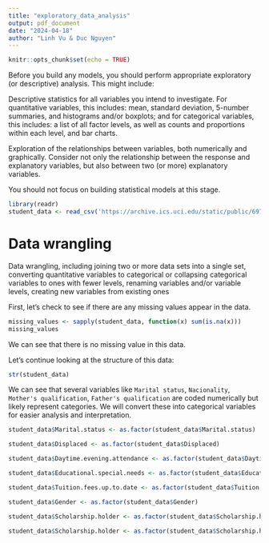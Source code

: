 ```yaml
---
title: "exploratory_data_analysis"
output: pdf_document
date: "2024-04-18"
author: "Linh Vu & Duc Nguyen"
---
```


```r
knitr::opts_chunk$set(echo = TRUE)
```

Before you build any models, you should perform appropriate exploratory (or descriptive) analysis. This might include:

Descriptive statistics for all variables you intend to investigate. For quantitative variables, this includes: mean, standard deviation, 5-number summaries, and histograms and/or boxplots; and for categorical variables, this includes: a list of all factor levels, as well as counts and proportions within each level, and bar charts.

Exploration of the relationships between variables, both numerically and graphically. Consider not only the relationship between the response and explanatory variables, but also between two (or more) explanatory variables.

You should not focus on building statistical models at this stage.

```r
library(readr)
student_data <- read_csv('https://archive.ics.uci.edu/static/public/697/data.csv')
```

# Data wrangling #

Data wrangling, including joining two or more data sets into a single set, converting quantitative variables to categorical or collapsing categorical variables to ones with fewer levels, renaming variables and/or variable levels, creating new variables from existing ones

First, let's check to see if there are any missing values appear in the data. 

```r
missing_values <- sapply(student_data, function(x) sum(is.na(x)))
missing_values
```
We can see that there is no missing value in this data. 

Let's continue looking at the structure of this data: 

```r
str(student_data)
```

We can see that several variables like `Marital status`, `Nacionality`, `Mother's qualification`, `Father's qualification` are coded numerically but likely represent categories. We will convert these into categorical variables for easier analysis and interpretation.

```r
student_data$Marital.status <- as.factor(student_data$Marital.status)

student_data$Displaced <- as.factor(student_data$Displaced)

student_data$Daytime.evening.attendance <- as.factor(student_data$Daytime.evening.attendance)

student_data$Educational.special.needs <- as.factor(student_data$Educational.special.needs)

student_data$Tuition.fees.up.to.date <- as.factor(student_data$Tuition.fees.up.to.date)

student_data$Gender <- as.factor(student_data$Gender)

student_data$Scholarship.holder <- as.factor(student_data$Scholarship.holder)

student_data$Scholarship.holder <- as.factor(student_data$Scholarship.holder)
```

